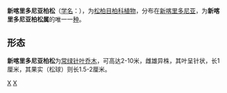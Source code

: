 {{unreferenced|time=2015-07-19T11:28:51+00:00}}
{{Speciesbox
| taxon = Neocallitropsis pancheri
| binomial_authority = ([[Carrière|Carrière]]) [[de_Laub.|de Laub.]]
| status = EN
| status_system = IUCN3.1
| image = Neocallitropsis pancheri 2a.jpg
| image_caption =新喀里多尼亚柏松
| parent_authority = [[Florin|Florin]]
}}

'''新喀里多尼亚柏松'''（[[学名|学名]]：{{lang|la|''Neocallitropsis pancheri''}}），为[[松柏目|松柏目]][[柏科|柏科]][[植物|植物]]，分布在[[新喀里多尼亚|新喀里多尼亚]]，为'''新喀里多尼亚柏松属'''的唯一一[[种|种]]。

==形态==
'''新喀里多尼亚柏松'''为[[常绿|常绿]][[针叶|针叶]][[乔木|乔木]]，可高达2-10米，雌雄异株，其叶呈针状，长1厘米，其果实（松球）则长1.5-2厘米。

{{Taxonbar}}
[[Category:柏科|X]]
[[Category:單種屬植物|X]]